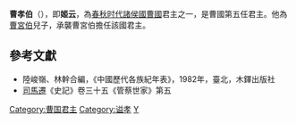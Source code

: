 '''曹孝伯'''（{{bd|？||前865年||catIdx=J}}），即'''姬云'''，為[[春秋时代|春秋时代]][[諸侯國|諸侯國]][[曹國|曹國]]君主之一，是曹國第五任君主。他為[[曹宮伯|曹宮伯]]兒子，承襲曹宮伯擔任該國君主。

==參考文獻==
*陸峻嶺、林幹合編，《中國歷代各族紀年表》，1982年，臺北，木鐸出版社
*[[司馬遷|司馬遷]]《史記》卷三十五《管蔡世家》第五

{{start box}}
{{s-before|[[曹宮伯|曹宮伯]]}}
{{s-title|[[春秋时代|春秋时代]][[曹國|曹國]]君主|？－前865年}}
{{s-after|[[曹夷伯|曹夷伯]]}}
{{end box}}

{{曹国君主}}

[[Category:曹国君主|Category:曹国君主]]
[[Category:谥孝|Category:谥孝]]
[[Category:姬姓|Y]]